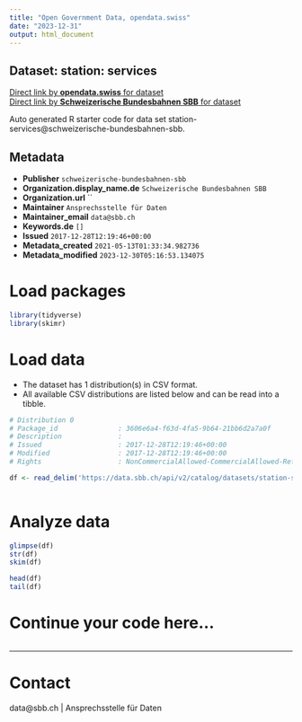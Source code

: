 ```yaml
---
title: "Open Government Data, opendata.swiss"
date: "2023-12-31"
output: html_document
---
```


## Dataset: station: services



[Direct link by **opendata.swiss** for dataset](https://opendata.swiss/de/dataset/station-services1)<br>
[Direct link by **Schweizerische Bundesbahnen SBB** for dataset](https://data.sbb.ch/explore/dataset/station-services/)

Auto generated R starter code for data set station-services@schweizerische-bundesbahnen-sbb.

## Metadata

- **Publisher** `schweizerische-bundesbahnen-sbb`
- **Organization.display_name.de** `Schweizerische Bundesbahnen SBB`
- **Organization.url** ``
- **Maintainer** `Ansprechsstelle für Daten`
- **Maintainer_email** `data@sbb.ch`
- **Keywords.de** `[]`
- **Issued** `2017-12-28T12:19:46+00:00`
- **Metadata_created** `2021-05-13T01:33:34.982736`
- **Metadata_modified** `2023-12-30T05:16:53.134075`


# Load packages

```r

library(tidyverse)
library(skimr)

```

# Load data

-   The dataset has 1 distribution(s) in CSV format.
-   All available CSV distributions are listed below and can be read into a tibble.

```r

# Distribution 0
# Package_id               : 3606e6a4-f63d-4fa5-9b64-21bb6d2a7a0f
# Description              : 
# Issued                   : 2017-12-28T12:19:46+00:00
# Modified                 : 2017-12-28T12:19:46+00:00
# Rights                   : NonCommercialAllowed-CommercialAllowed-ReferenceRequired

df <- read_delim('https://data.sbb.ch/api/v2/catalog/datasets/station-services/exports/csv')



```

# Analyze data

```r

glimpse(df)
str(df)
skim(df)

head(df)
tail(df)

```

# Continue your code here...

```r

```

------------------------------------------------------------------------

# Contact

data@sbb.ch | Ansprechsstelle für Daten
